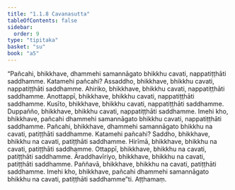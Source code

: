 ```yaml
---
title: "1.1.8 Cavanasutta"
tableOfContents: false
sidebar:
  order: 9
type: "tipitaka"
basket: "su"
book: "a5"
---
```



<DynamicBreadcrumb />

<Division number="8" book="a5">

<Paragraph number="32" book="a5">
“Pañcahi, bhikkhave, dhammehi samannāgato bhikkhu cavati, nappatiṭṭhāti saddhamme. Katamehi pañcahi? Assaddho, bhikkhave, bhikkhu cavati, nappatiṭṭhāti saddhamme. Ahiriko, bhikkhave, bhikkhu cavati, nappatiṭṭhāti saddhamme. Anottappī, bhikkhave, bhikkhu cavati, nappatiṭṭhāti saddhamme. Kusīto, bhikkhave, bhikkhu cavati, nappatiṭṭhāti saddhamme. Duppañño, bhikkhave, bhikkhu cavati, nappatiṭṭhāti saddhamme. Imehi kho, bhikkhave, pañcahi dhammehi samannāgato bhikkhu cavati, nappatiṭṭhāti saddhamme.
</Paragraph>

<Paragraph number="33" book="a5">
Pañcahi, bhikkhave, dhammehi samannāgato bhikkhu na cavati, patiṭṭhāti saddhamme. Katamehi pañcahi? Saddho, bhikkhave, bhikkhu na cavati, patiṭṭhāti saddhamme. Hirīmā, bhikkhave, bhikkhu na cavati, patiṭṭhāti saddhamme. Ottappī, bhikkhave, bhikkhu na cavati, patiṭṭhāti saddhamme. Āraddhavīriyo, bhikkhave, bhikkhu na cavati, patiṭṭhāti saddhamme. Paññavā, bhikkhave, bhikkhu na cavati, patiṭṭhāti saddhamme. Imehi kho, bhikkhave, pañcahi dhammehi samannāgato bhikkhu na cavati, patiṭṭhāti saddhamme”ti.

</Paragraph>
</Division>

<Paragraph number="34" type="center" book="a5">
Aṭṭhamaṃ.
</Paragraph>